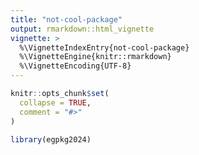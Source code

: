 ```yaml
---
title: "not-cool-package"
output: rmarkdown::html_vignette
vignette: >
  %\VignetteIndexEntry{not-cool-package}
  %\VignetteEngine{knitr::rmarkdown}
  %\VignetteEncoding{UTF-8}
---
```


```r
knitr::opts_chunk$set(
  collapse = TRUE,
  comment = "#>"
)
```

```r
library(egpkg2024)
```
